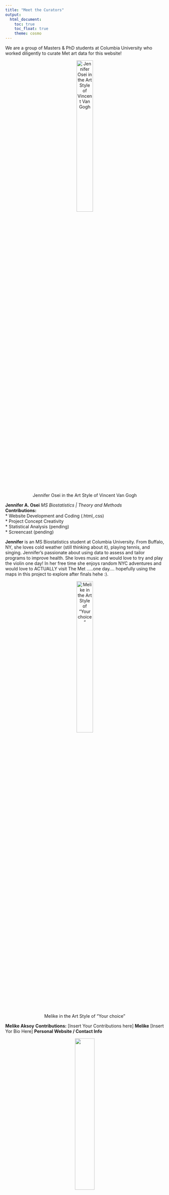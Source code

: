 ```yaml
---
title: "Meet the Curators"
output: 
  html_document:
    toc: true
    toc_float: true
    theme: cosmo
---
```


We are a group of Masters & PhD students at Columbia University who worked diligently to curate Met art data for this website!


<!-- ####### BLOCK 1 START ######### -->
<center> ![ Jennifer Osei in the Art Style of Vincent Van Gogh ](images/artify_Jennifer_Osei.jpg){ width=35% }
</center>
**Jennifer A. Osei**   *MS Biostatistics | Theory and Methods* <br> 
**Contributions:** <br> * Website Development and Coding (.html,.css) <br> * Project Concept Creativity  <br> *  Statistical Analysis (pending)  <br> * Screencast (pending)

**Jennifer** is an MS Biostatistics student at Columbia University. From Buffalo, NY, she loves cold weather (still thinking about it), playing tennis, and singing. Jennifer's passionate about using data to assess and tailor programs to improve health. She loves music and would love to try and play the violin one day! In her free time she enjoys random NYC adventures and would love to ACTUALLY visit The Met .....one day.... hopefully using the maps in this project to explore after finals hehe :).
<!-- ####### BLOCK 1 END ############ -->


<!-- ####### BLOCK 2 START ######### -->
<center> ![ Melike in the Art Style of "Your choice" ](images/statues.jpeg){ width=35% }
</center>
**Melike Aksoy**
**Contributions:** [Insert Your Contributions here]
**Melike** [Insert Yor Bio Here]
**Personal Website / Contact Info** 
<!-- ####### BLOCK 2 END ############ -->



<!-- ####### BLOCK 3 START ######### -->
<div style="text-align:center;">
  <img src="images/emily.jpeg" style="width:35%;">
  <p style="font-size: smaller;">Emily</p>
</div>

**Emily Murphy**   *MPH Epidemiology | Infectious Disease Epidemiology* <br> 
**Contributions:** <br> * Project Motivation Page <br> * Screencast (pending)  <br> *  Project Admin: cleaning up the directory, communicating about to-dos, note-taking during meetings <br>
**Emily** is a second-year MPH student in the Epidemiology department. She's from Alexandria, VA, and is particularly interested in zoonoses and emerging infectious diseases. Her favorite artist at the Met is JMW Turner, though she doesn't particularly like [<em>Whalers</em>](https://www.metmuseum.org/art/collection/search/437854).<br>
<!-- ####### BLOCK 3 END ############ -->



<!-- ####### BLOCK 4 START ######### -->
<center> ![ Melike in the Art Style of "Your choice"](images/statues.jpeg){ width=35% }
</center>
**Diana Hernandez**
**Contributions:** [Insert Your Contributions here]
**Diana ** [Insert Yor Bio Here]
**Personal Website / Contact Info** 
<!-- ####### BLOCK 4 END ############ -->



<!-- ####### BLOCK 5 START ######### -->
<center> ![ Aleya in the Art Style of "Your choice" ](images/statues.jpeg){width=35% }
</center>
**Aleya Khalifa**
**Contributions:** [Insert Your Contributions here]
**Aleya** [Insert Yor Bio Here]
**Personal Website / Contact Info** 
<!-- ####### BLOCK 5 END ############ -->



<!-- ####### BLOCK 6 START ######### -->
<center> ![Andy in the Art Style of "Your choice" ](images/statues.jpeg){width=35% }
</center>
**Andy Turner**
**Contributions:** [Insert Your Contributions here]
**Andy** [Insert Yor Bio Here]
**Personal Website / Contact Info** 
<!-- ####### BLOCK 6 END ############ -->

